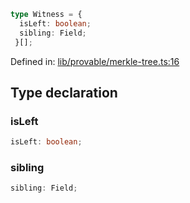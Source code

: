 ```ts
type Witness = {
  isLeft: boolean;
  sibling: Field;
 }[];
```

Defined in: [lib/provable/merkle-tree.ts:16](https://github.com/o1-labs/o1js/blob/46b9772d07785397c4bd76a102bc9f6730d321bb/src/lib/provable/merkle-tree.ts#L16)

## Type declaration

### isLeft

```ts
isLeft: boolean;
```

### sibling

```ts
sibling: Field;
```
